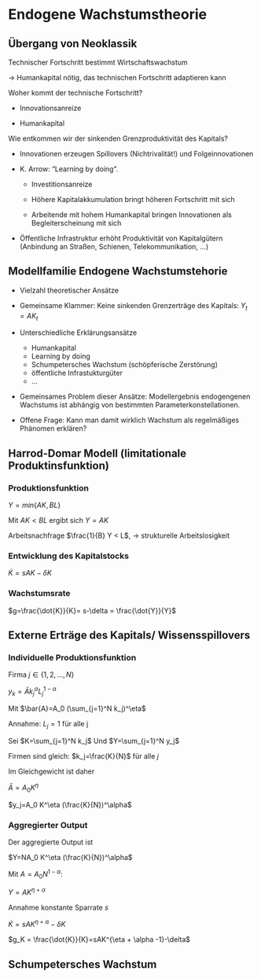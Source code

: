 # Endogene Wachstumstheorie

## Übergang von Neoklassik

Technischer Fortschritt bestimmt Wirtschaftswachstum 

$\rightarrow$ Humankapital nötig, das technischen Fortschritt adaptieren kann

Woher kommt der technische Fortschritt?

-   Innovationsanreize

-   Humankapital

Wie entkommen wir der sinkenden Grenzproduktivität des Kapitals?

-   Innovationen erzeugen Spillovers (Nichtrivalität!) und Folgeinnovationen

-   K. Arrow: "Learning by doing".

    -   Investitionsanreize

    -   Höhere Kapitalakkumulation bringt höheren Fortschritt mit sich
    
    - Arbeitende mit hohem Humankapital bringen Innovationen als Begleiterscheinung mit sich

-   Öffentliche Infrastruktur erhöht Produktivität von Kapitalgütern (Anbindung an Straßen, Schienen, Telekommunikation, $\dots$)

## Modellfamilie Endogene Wachstumstehorie

- Vielzahl theoretischer Ansätze

- Gemeinsame Klammer: Keine sinkenden Grenzerträge des Kapitals: $Y_t=AK_t$

- Unterschiedliche Erklärungsansätze

  - Humankapital
  - Learning by doing
  - Schumpetersches Wachstum (schöpferische Zerstörung)
  - öffentliche Infrastukturgüter
  - $\dots$
  
- Gemeinsames Problem dieser Ansätze: Modellergebnis endogengenen Wachstums ist abhängig von bestimmten Parameterkonstellationen. 

- Offene Frage: Kann man damit wirklich Wachstum als regelmäßiges Phänomen erklären?

## Harrod-Domar Modell (limitationale Produktinsfunktion)

### Produktionsfunktion

$Y= min\{AK, BL\}$

Mit $AK < BL$ ergibt sich $Y=AK$

Arbeitsnachfrage $\frac{1}{B} Y < L$, $\rightarrow$ strukturelle Arbeitslosigkeit

### Entwicklung des Kapitalstocks

$\dot{K}= sAK - \delta K$

### Wachstumsrate

$g=\frac{\dot{K}}{K}= s-\delta = \frac{\dot{Y}}{Y}$



## Externe Erträge des Kapitals/ Wissensspillovers

### Individuelle Produktionsfunktion

Firma $j \in \{1, 2, \dots, N \}$

$y_k=\bar{A} k_j^\alpha L_j^{1-\alpha}$

Mit $\bar{A}=A_0 (\sum_{j=1}^N k_j)^\eta$

Annahme: $L_j=1$ für alle j

Sei $K=\sum_{j=1}^N k_j$
Und $Y=\sum_{j=1}^N y_j$

Firmen sind gleich: $k_j=\frac{K}{N}$ für alle $j$

Im Gleichgewicht ist daher

$\bar{A}=A_0 K^\eta$

$y_j=A_0 K^\eta (\frac{K}{N})^\alpha$

### Aggregierter Output

Der aggregierte Output ist

$Y=NA_0 K^\eta (\frac{K}{N})^\alpha$

Mit $A=A_0 N^{1-\alpha}$:

$Y=AK^{\eta + \alpha}$

Annahme konstante Sparrate $s$

$\dot{K}=sAK^{\eta + \alpha} - \delta K$

$g_K = \frac{\dot{K}}{K}=sAK^{\eta + \alpha -1}-\delta$


## Schumpetersches Wachstum